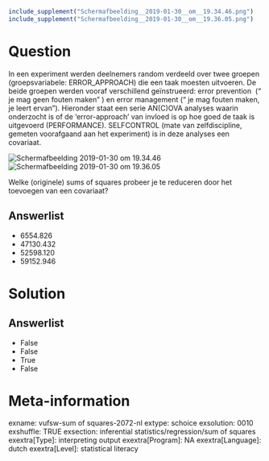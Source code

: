 ```r
include_supplement("Schermafbeelding__2019-01-30__om__19.34.46.png")
include_supplement("Schermafbeelding__2019-01-30__om__19.36.05.png")
```

Question
========
In een experiment werden deelnemers random verdeeld over twee groepen
(groepsvariabele: ERROR\_APPROACH) die een taak moesten uitvoeren. De
beide groepen werden vooraf verschillend geïnstrueerd: error prevention
 (“ je mag geen fouten maken” ) en error management (“ je mag fouten
maken, je leert ervan”). Hieronder staat een serie AN(C)OVA analyses
waarin onderzocht is of de ‘error-approach’ van invloed is op hoe goed
de taak is uitgevoerd (PERFORMANCE). SELFCONTROL (mate van
zelfdiscipline, gemeten voorafgaand aan het experiment) is in deze
analyses een covariaat.  
  
<img src="Schermafbeelding__2019-01-30__om__19.34.46.png"
class="fr-fic fr-dii tvcss_2"
alt="Schermafbeelding 2019-01-30 om 19.34.46" /><img src="Schermafbeelding__2019-01-30__om__19.36.05.png"
class="fr-fic fr-dii tvcss_3"
alt="Schermafbeelding 2019-01-30 om 19.36.05" />  
  
Welke (originele) sums of squares probeer je te reduceren door het
toevoegen van een covariaat?

Answerlist
----------
* 6554.826
* 47130.432
* 52598.120
* 59152.946

Solution
========










Answerlist
----------
* False
* False
* True
* False

Meta-information
================
exname: vufsw-sum of squares-2072-nl
extype: schoice
exsolution: 0010
exshuffle: TRUE
exsection: inferential statistics/regression/sum of squares
exextra[Type]: interpreting output
exextra[Program]: NA
exextra[Language]: dutch
exextra[Level]: statistical literacy


